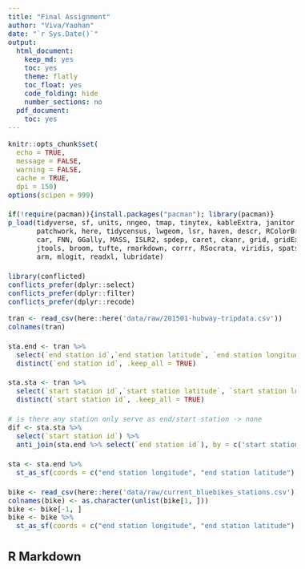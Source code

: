 ```yaml
---
title: "Final Assignment"
author: "Viva/Yaohan"
date: "`r Sys.Date()`"
output:
  html_document:
    keep_md: yes
    toc: yes
    theme: flatly
    toc_float: yes
    code_folding: hide
    number_sections: no
  pdf_document:
    toc: yes
---
```

<style>
.kable thead tr th, .table thead tr th {
  text-align: left !important;}
table.kable, table.table {
  width: 100% !important;}
  body {
  line-height: 1.6;
  font-size: 16px
}
</style>

```r
knitr::opts_chunk$set(
  echo = TRUE,
  message = FALSE,
  warning = FALSE,
  cache = TRUE,
  dpi = 150)
options(scipen = 999)

if(!require(pacman)){install.packages("pacman"); library(pacman)}
p_load(tidyverse, sf, units, nngeo, tmap, tinytex, kableExtra, janitor, classInt,
       patchwork, here, tidycensus, lwgeom, lsr, haven, descr, RColorBrewer, stargazer,
       car, FNN, GGally, MASS, ISLR2, spdep, caret, ckanr, grid, gridExtra, ggcorrplot,
       jtools, broom, tufte, rmarkdown, corrr, RSocrata, viridis, spatstat, raster, knitr,
       arm, mlogit, readxl, lubridate)

library(conflicted)
conflicts_prefer(dplyr::select)
conflicts_prefer(dplyr::filter)
conflicts_prefer(dplyr::recode)
```

```r
tran <- read_csv(here::here('data/raw/201501-hubway-tripdata.csv'))
colnames(tran)

sta.end <- tran %>%
  select(`end station id`,`end station latitude`, `end station longitude`)%>% 
  distinct(`end station id`, .keep_all = TRUE)

sta.sta <- tran %>%
  select(`start station id`,`start station latitude`, `start station longitude`)%>% 
  distinct(`start station id`, .keep_all = TRUE)

# is there any station only serve as end/start station -> none
dif <- sta.sta %>%
  select(`start station id`) %>%
  anti_join(sta.end %>% select(`end station id`), by = c('start station id' = 'end station id' ))

sta <- sta.end %>%
  st_as_sf(coords = c("end station longitude", "end station latitude"), crs = 4326)

bike <- read_csv(here::here('data/raw/current_bluebikes_stations.csv')) 
colnames(bike) <- as.character(unlist(bike[1, ]))
bike <- bike[-1, ]
bike <- bike %>%
  st_as_sf(coords = c("end station longitude", "end station latitude"), crs = 4326)

```


## R Markdown


